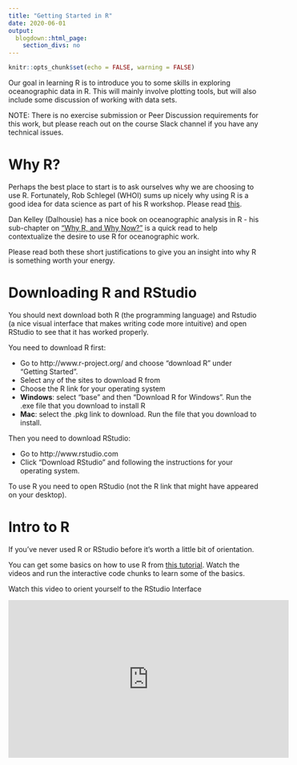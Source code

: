 ```yaml
---
title: "Getting Started in R"
date: 2020-06-01
output:
  blogdown::html_page:
    section_divs: no
---
```


```r
knitr::opts_chunk$set(echo = FALSE, warning = FALSE)
```

Our goal in learning R is to introduce you to some skills in exploring oceanographic data in R. This will mainly involve plotting tools, but will also include some discussion of working with data sets.

NOTE: There is no exercise submission or Peer Discussion requirements for this work, but please reach out on the course Slack channel if you have any technical issues.

# Why R?

Perhaps the best place to start is to ask ourselves why we are choosing to use R. Fortunately, Rob Schlegel (WHOI) sums up nicely why using R is a good idea for data science as part of his R workshop. Please read [this](https://robwschlegel.github.io/Intro_R_Workshop/prelim.html#why-use-r).

Dan Kelley (Dalhousie) has a nice book on oceanographic analysis in R - his sub-chapter on ["Why R, and Why Now?"](/docs/Kelley_whyR.pdf) is a quick read to help contextualize the desire to use R for oceanographic work.

Please read both these short justifications to give you an insight into why R is something worth your energy.

# Downloading R and RStudio

You should next download both R (the programming language) and Rstudio (a nice visual interface that makes writing code more intuitive) and open RStudio to see that it has worked properly.

You need to download R first:

* Go to http://www.r-project.org/ and choose "download R" under "Getting Started".
* Select any of the sites to download R from
* Choose the R link for your operating system
* **Windows**: select "base" and then "Download R for Windows". Run the .exe file that you download to install R
* **Mac**: select the .pkg link to download. Run the file that you download to install.

Then you need to download RStudio:

* Go to http://www.rstudio.com
* Click "Download RStudio" and following the instructions for your operating system.

To use R you need to open RStudio (not the R link that might have appeared on your desktop).

# Intro to R

If you've never used R or RStudio before it's worth a little bit of orientation.

You can get some basics on how to use R from [this tutorial](https://rstudio.cloud/learn/primers/1.2). Watch the videos and run the interactive code chunks to learn some of the basics.

Watch this video to orient yourself to the RStudio Interface

<iframe width="560" height="315" src="https://www.youtube.com/embed/cnQ-v1UUWyE" frameborder="0" allow="accelerometer; autoplay; encrypted-media; gyroscope; picture-in-picture" allowfullscreen></iframe>



